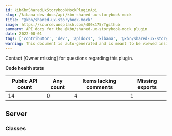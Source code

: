 ```yaml
---
id: kibKbnSharedUxStorybookMockPluginApi
slug: /kibana-dev-docs/api/kbn-shared-ux-storybook-mock
title: "@kbn/shared-ux-storybook-mock"
image: https://source.unsplash.com/400x175/?github
summary: API docs for the @kbn/shared-ux-storybook-mock plugin
date: 2022-08-01
tags: ['contributor', 'dev', 'apidocs', 'kibana', '@kbn/shared-ux-storybook-mock']
warning: This document is auto-generated and is meant to be viewed inside our experimental, new docs system. Reach out in #docs-engineering for more info.
---
```




Contact [Owner missing] for questions regarding this plugin.

**Code health stats**

| Public API count  | Any count | Items lacking comments | Missing exports |
|-------------------|-----------|------------------------|-----------------|
| 14 | 0 | 4 | 1 |

## Server

### Classes
<DocDefinitionList data={kbnSharedUxStorybookMockObj.server.classes}/>

